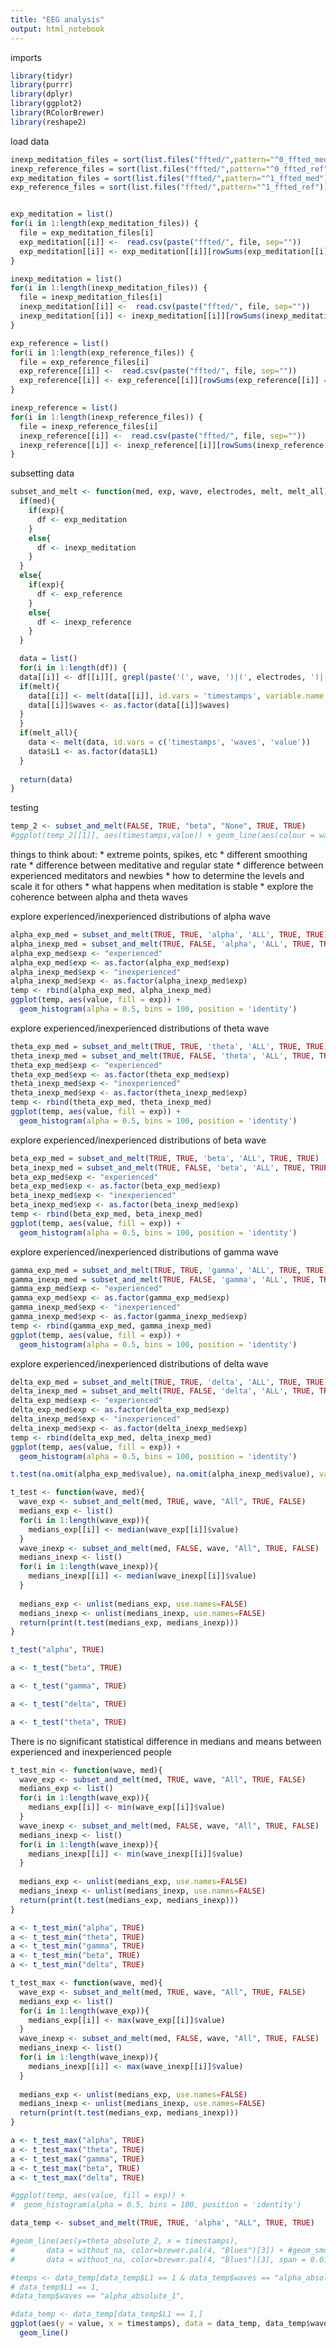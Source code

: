 ```yaml
---
title: "EEG analysis"
output: html_notebook
---
```


imports
```r
library(tidyr)
library(purrr)
library(dplyr)
library(ggplot2)
library(RColorBrewer)
library(reshape2)
```

load data
```r
inexp_meditation_files = sort(list.files("ffted/",pattern="^0_ffted_med"))
inexp_reference_files = sort(list.files("ffted/",pattern="^0_ffted_ref"))
exp_meditation_files = sort(list.files("ffted/",pattern="^1_ffted_med"))
exp_reference_files = sort(list.files("ffted/",pattern="^1_ffted_ref"))


exp_meditation = list()
for(i in 1:length(exp_meditation_files)) {
  file = exp_meditation_files[i]
  exp_meditation[[i]] <-  read.csv(paste("ffted/", file, sep=""))
  exp_meditation[[i]] <- exp_meditation[[i]][rowSums(exp_meditation[[i]] == "-Inf") == 0, , drop = FALSE]
}

inexp_meditation = list()
for(i in 1:length(inexp_meditation_files)) {
  file = inexp_meditation_files[i]
  inexp_meditation[[i]] <-  read.csv(paste("ffted/", file, sep=""))
  inexp_meditation[[i]] <- inexp_meditation[[i]][rowSums(inexp_meditation[[i]] == "-Inf") == 0, , drop = FALSE]
}

exp_reference = list()
for(i in 1:length(exp_reference_files)) {
  file = exp_reference_files[i]
  exp_reference[[i]] <-  read.csv(paste("ffted/", file, sep=""))
  exp_reference[[i]] <- exp_reference[[i]][rowSums(exp_reference[[i]] == "-Inf") == 0, , drop = FALSE]
}

inexp_reference = list()
for(i in 1:length(inexp_reference_files)) {
  file = inexp_reference_files[i]
  inexp_reference[[i]] <-  read.csv(paste("ffted/", file, sep=""))
  inexp_reference[[i]] <- inexp_reference[[i]][rowSums(inexp_reference[[i]] == "-Inf") == 0, , drop = FALSE]
}
```


subsetting data
```r
subset_and_melt <- function(med, exp, wave, electrodes, melt, melt_all){
  if(med){
    if(exp){
      df <- exp_meditation
    }
    else{
      df <- inexp_meditation
    }
  }
  else{
    if(exp){
      df <- exp_reference
    }
    else{
      df <- inexp_reference
    }
  }

  data = list()
  for(i in 1:length(df)) {
  data[[i]] <- df[[i]][, grepl(paste('(', wave, ')|(', electrodes, ')|(timestamp)', sep = ""), names(df[[i]]))]
  if(melt){
    data[[i]] <- melt(data[[i]], id.vars = 'timestamps', variable.name = 'waves')
    data[[i]]$waves <- as.factor(data[[i]]$waves)
  }
  }
  if(melt_all){
    data <- melt(data, id.vars = c('timestamps', 'waves', 'value'))
    data$L1 <- as.factor(data$L1)
  }
  
  return(data)
}
```

testing
```r
temp_2 <- subset_and_melt(FALSE, TRUE, "beta", "None", TRUE, TRUE)
#ggplot(temp_2[[1]], aes(timestamps,value)) + geom_line(aes(colour = waves))
```

things to think about:
* extreme points, spikes, etc
* different smoothing rate
* difference between meditative and regular state
* difference between experienced meditators and newbies
* how to determine the levels and scale it for others
* what happens when meditation is stable
* explore the coherence between alpha and theta waves


explore experienced/inexperienced distributions of alpha wave
```r
alpha_exp_med = subset_and_melt(TRUE, TRUE, 'alpha', 'ALL', TRUE, TRUE)
alpha_inexp_med = subset_and_melt(TRUE, FALSE, 'alpha', 'ALL', TRUE, TRUE)
alpha_exp_med$exp <- "experienced"
alpha_exp_med$exp <- as.factor(alpha_exp_med$exp)
alpha_inexp_med$exp <- "inexperienced"
alpha_inexp_med$exp <- as.factor(alpha_inexp_med$exp)
temp <- rbind(alpha_exp_med, alpha_inexp_med)
ggplot(temp, aes(value, fill = exp)) + 
  geom_histogram(alpha = 0.5, bins = 100, position = 'identity')
```

explore experienced/inexperienced distributions of theta wave
```r
theta_exp_med = subset_and_melt(TRUE, TRUE, 'theta', 'ALL', TRUE, TRUE)
theta_inexp_med = subset_and_melt(TRUE, FALSE, 'theta', 'ALL', TRUE, TRUE)
theta_exp_med$exp <- "experienced"
theta_exp_med$exp <- as.factor(theta_exp_med$exp)
theta_inexp_med$exp <- "inexperienced"
theta_inexp_med$exp <- as.factor(theta_inexp_med$exp)
temp <- rbind(theta_exp_med, theta_inexp_med)
ggplot(temp, aes(value, fill = exp)) + 
  geom_histogram(alpha = 0.5, bins = 100, position = 'identity')
```

explore experienced/inexperienced distributions of beta wave
```r
beta_exp_med = subset_and_melt(TRUE, TRUE, 'beta', 'ALL', TRUE, TRUE)
beta_inexp_med = subset_and_melt(TRUE, FALSE, 'beta', 'ALL', TRUE, TRUE)
beta_exp_med$exp <- "experienced"
beta_exp_med$exp <- as.factor(beta_exp_med$exp)
beta_inexp_med$exp <- "inexperienced"
beta_inexp_med$exp <- as.factor(beta_inexp_med$exp)
temp <- rbind(beta_exp_med, beta_inexp_med)
ggplot(temp, aes(value, fill = exp)) + 
  geom_histogram(alpha = 0.5, bins = 100, position = 'identity')
```

explore experienced/inexperienced distributions of gamma wave
```r
gamma_exp_med = subset_and_melt(TRUE, TRUE, 'gamma', 'ALL', TRUE, TRUE)
gamma_inexp_med = subset_and_melt(TRUE, FALSE, 'gamma', 'ALL', TRUE, TRUE)
gamma_exp_med$exp <- "experienced"
gamma_exp_med$exp <- as.factor(gamma_exp_med$exp)
gamma_inexp_med$exp <- "inexperienced"
gamma_inexp_med$exp <- as.factor(gamma_inexp_med$exp)
temp <- rbind(gamma_exp_med, gamma_inexp_med)
ggplot(temp, aes(value, fill = exp)) + 
  geom_histogram(alpha = 0.5, bins = 100, position = 'identity')
```

explore experienced/inexperienced distributions of delta wave
```r
delta_exp_med = subset_and_melt(TRUE, TRUE, 'delta', 'ALL', TRUE, TRUE)
delta_inexp_med = subset_and_melt(TRUE, FALSE, 'delta', 'ALL', TRUE, TRUE)
delta_exp_med$exp <- "experienced"
delta_exp_med$exp <- as.factor(delta_exp_med$exp)
delta_inexp_med$exp <- "inexperienced"
delta_inexp_med$exp <- as.factor(delta_inexp_med$exp)
temp <- rbind(delta_exp_med, delta_inexp_med)
ggplot(temp, aes(value, fill = exp)) + 
  geom_histogram(alpha = 0.5, bins = 100, position = 'identity')
```

```r
t.test(na.omit(alpha_exp_med$value), na.omit(alpha_inexp_med$value), var.equal = TRUE)
```


```r
t_test <- function(wave, med){
  wave_exp <- subset_and_melt(med, TRUE, wave, "All", TRUE, FALSE)
  medians_exp <- list()
  for(i in 1:length(wave_exp)){
    medians_exp[[i]] <- median(wave_exp[[i]]$value)
  }
  wave_inexp <- subset_and_melt(med, FALSE, wave, "All", TRUE, FALSE)
  medians_inexp <- list()
  for(i in 1:length(wave_inexp)){
    medians_inexp[[i]] <- median(wave_inexp[[i]]$value)
  }
  
  medians_exp <- unlist(medians_exp, use.names=FALSE)
  medians_inexp <- unlist(medians_inexp, use.names=FALSE)
  return(print(t.test(medians_exp, medians_inexp)))
}

```


```r
t_test("alpha", TRUE)
```

```r
a <- t_test("beta", TRUE)
```

```r
a <- t_test("gamma", TRUE)
```

```r
a <- t_test("delta", TRUE)
```

```r
a <- t_test("theta", TRUE)
```

There is no significant statistical difference in medians and means between experienced and
inexperienced people

```r
t_test_min <- function(wave, med){
  wave_exp <- subset_and_melt(med, TRUE, wave, "All", TRUE, FALSE)
  medians_exp <- list()
  for(i in 1:length(wave_exp)){
    medians_exp[[i]] <- min(wave_exp[[i]]$value)
  }
  wave_inexp <- subset_and_melt(med, FALSE, wave, "All", TRUE, FALSE)
  medians_inexp <- list()
  for(i in 1:length(wave_inexp)){
    medians_inexp[[i]] <- min(wave_inexp[[i]]$value)
  }
  
  medians_exp <- unlist(medians_exp, use.names=FALSE)
  medians_inexp <- unlist(medians_inexp, use.names=FALSE)
  return(print(t.test(medians_exp, medians_inexp)))
}
```

```r
a <- t_test_min("alpha", TRUE)
a <- t_test_min("theta", TRUE)
a <- t_test_min("gamma", TRUE)
a <- t_test_min("beta", TRUE)
a <- t_test_min("delta", TRUE)
```

```r
t_test_max <- function(wave, med){
  wave_exp <- subset_and_melt(med, TRUE, wave, "All", TRUE, FALSE)
  medians_exp <- list()
  for(i in 1:length(wave_exp)){
    medians_exp[[i]] <- max(wave_exp[[i]]$value)
  }
  wave_inexp <- subset_and_melt(med, FALSE, wave, "All", TRUE, FALSE)
  medians_inexp <- list()
  for(i in 1:length(wave_inexp)){
    medians_inexp[[i]] <- max(wave_inexp[[i]]$value)
  }
  
  medians_exp <- unlist(medians_exp, use.names=FALSE)
  medians_inexp <- unlist(medians_inexp, use.names=FALSE)
  return(print(t.test(medians_exp, medians_inexp)))
}
```

```r
a <- t_test_max("alpha", TRUE)
a <- t_test_max("theta", TRUE)
a <- t_test_max("gamma", TRUE)
a <- t_test_max("beta", TRUE)
a <- t_test_max("delta", TRUE)
```
```r
#ggplot(temp, aes(value, fill = exp)) + 
#  geom_histogram(alpha = 0.5, bins = 100, position = 'identity')

data_temp <- subset_and_melt(TRUE, TRUE, 'alpha', "ALL", TRUE, TRUE)

#geom_line(aes(y=theta_absolute_2, x = timestamps), 
#       data = without_na, color=brewer.pal(4, "Blues")[3]) + #geom_smooth(aes(y=theta_absolute_2, x = timestamps), 
#       data = without_na, color=brewer.pal(4, "Blues")[3], span = 0.01) +
```

```r

#temps <- data_temp[data_temp$L1 == 1 & data_temp$waves == "alpha_absolute_1", ]
# data_temp$L1 == 1,
#data_temp$waves == "alpha_absolute_1", 

#data_temp <- data_temp[data_temp$L1 == 1,]
ggplot(aes(y = value, x = timestamps), data = data_temp, data_temp$waves == "alpha_absolute_1" & data_temp$L1 ==  1) +
  geom_line()
```


